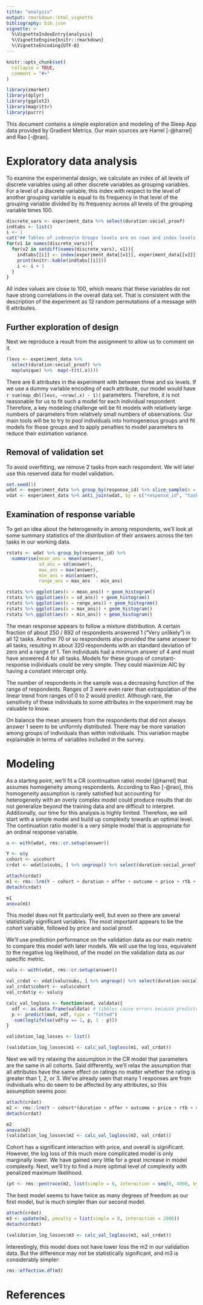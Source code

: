 ```yaml
---
title: "analysis"
output: rmarkdown::html_vignette
bibliography: bib.json
vignette: >
  %\VignetteIndexEntry{analysis}
  %\VignetteEngine{knitr::rmarkdown}
  %\VignetteEncoding{UTF-8}
---
```


```r
knitr::opts_chunk$set(
  collapse = TRUE,
  comment = "#>"
)
```

```r
library(zmarket)
library(dplyr)
library(ggplot2)
library(magrittr)
library(purrr)
```


This document contains a simple exploration and modeling of the Sleep App data provided by Gradient Metrics. Our main sources are Harrel [-@harrel] and Rao [-@rao]. 

# Exploratory data analysis

To examine the experimental design, we calculate an index of all levels of discrete variables using all other discrete variables as grouping variables. For a level of a discrete variable, this index with respect to the level of another grouping variable is equal to its frequency in that level of the grouping variable divided by its frequency across all levels of the grouping variable times 100.


```r
discrete_vars <- experiment_data %>% select(duration:social_proof)
indtabs <- list()
i <- 1
cat("## Tables of indexes\n Groups levels are on rows and index levels are on columns.")
for(v1 in names(discrete_vars)){
  for(v2 in setdiff(names(discrete_vars), v1)){
    indtabs[[i]] <- index(experiment_data[[v1]], experiment_data[[v2]])
    print(knitr::kable(indtabs[[i]]))
    i <- i + 1
  }
}
```

All index values are close to 100, which means that these variables do not have strong correlations in the overall data set. That is consistent with the description of the experiment as 12 random permutations of a message with 6 attributes.

## Further exploration of design

Next we reproduce a result from the assignment to allow us to comment on it.

```r
(levs <- experiment_data %>%
  select(duration:social_proof) %>%
  map(unique) %>%  map(~t(t(.x))))
```

There are 6 attributes in the experiment with between three and six levels. If we use a dummy variable encoding of each attribute, our model would have `r sum(map_dbl(levs, ~nrow(.x) - 1))` parameters. Therefore, it is not reasonable for us to fit such a model for each individual respondent. Therefore, a key modeling challenge will be fit models with relatively large numbers of parameters from relatively small numbers of observations. Our main tools will be to try to pool individuals into homogeneous groups and fit models for those groups and to apply penalties to model parameters to reduce their estimation variance.


## Removal of validation set

To avoid overfitting, we remove 2 tasks from each respondent. We will later use this reserved data for model validation.

```r
set.seed(1)
wdat <- experiment_data %>% group_by(response_id) %>% slice_sample(n = 10)
vdat <- experiment_data %>% anti_join(wdat, by = c("response_id", "task"))

```

## Examination of response variable

To get an idea about the heterogeneity in among respondents, we'll look at some summary statistics of the distribution of their answers across the ten tasks in our working data.

```r

rstats <- wdat %>% group_by(response_id) %>% 
  summarise(mean_ans = mean(answer), 
            sd_ans = sd(answer),
            max_ans = max(answer),
            min_ans = min(answer),
            range_ans = max_ans  - min_ans) 

rstats %>% ggplot(aes(x = mean_ans)) + geom_histogram()
rstats %>% ggplot(aes(x = sd_ans)) + geom_histogram()
rstats %>% ggplot(aes(x = range_ans)) + geom_histogram()
rstats %>% ggplot(aes(x = max_ans)) + geom_histogram()
rstats %>% ggplot(aes(x = min_ans)) + geom_histogram()

```

The mean response appears to follow a mixture distribution. A certain fraction of about 250 / 892 of respondents answered 1 ("Very unlikely") in all 12 tasks. Another 70 or so respondents also provided the same answer to all tasks, resulting in about 320 respondents with an standard deviation of zero and a range of 1. Ten individuals had a minimum answer of 4 and must have answered 4 for all tasks. Models for these groups of constant-response individuals could be very simple. They could maximize AIC by having a constant intercept only.

The number of respondents in the sample was a decreasing function of the range of respondents. Ranges of 3 were even rarer than extrapolation of the linear trend from ranges of 0 to 2 would predict. Although rare, the sensitivity of these individuals to some attributes in the experiment may be valuable to know.

On balance the mean answers from the respondents that did not always answer 1 seem to be uniformly distributed.  There may be more variation among groups of individuals than within individuals. This variation maybe explainable in terms of variables included in the survey.

# Modeling

As a starting point, we'll fit a CR (continuation ratio)  model [@harrel] that assumes homogeneity among respondents. According to Rao [-@rao], this homogeneity assumption is rarely satisfied but accounting for heterogeneity with an overly complex model could produce results that do not generalize beyond the training data and are difficult to interpret. Additionally, our time for this analysis is highly limited. Therefore, we will start with a simple model and build up complexity towards an optimal level. The continuation ratio model is a very simple model that is appropriate for an ordinal response variable.

```r

u <- with(wdat, rms::cr.setup(answer))

Y <- u$y
cohort <- u$cohort
crdat <- wdat[u$subs, ] %>% ungroup() %>% select(duration:social_proof)

attach(crdat)
m1 <- rms::lrm(Y ~ cohort + duration + offer + outcome + price + rtb + social_proof)
detach(crdat)

m1
anova(m1)
```


This model does not fit particularly well, but even so there are several statistically significant variables. The most important appears to be the cohort variable, followed by price and social proof.

We'll use prediction performance on the validation data as our main metric to compare this model with later models. We will use the log loss, equivalent to the negative log likelihood, of the model on the validation data as our specific metric.


```r

valu <- with(vdat, rms::cr.setup(answer))

val_crdat <- vdat[valu$subs, ] %>% ungroup() %>% select(duration:social_proof)
val_crdat$cohort <- valu$cohort
val_crdat$y <- valu$y

calc_val_logloss <- function(mod, valdata){
  vdf <- as.data.frame(valdata) # tibbles cause errors because predictrms uses [,i] to select vectors
  p <- predict(mod, vdf, type = "fitted")
  -sum(log(ifelse(vdf$y == 1, p, 1 - p)))
}

validation_log_losses <- list()

(validation_log_losses$m1 <- calc_val_logloss(m1, val_crdat))

```


Next we will try relaxing the assumption in the CR model that parameters are the same in all cohorts. Said differently, we'll relax the assumption that all attributes have the same effect on ratings no matter whether the rating is greater than 1, 2, or 3. We've already seen that many 1 responses are from individuals who do seem to be affected by any attributes, so this assumption seems poor.

```r

attach(crdat)
m2 <- rms::lrm(Y ~ cohort*(duration + offer + outcome + price + rtb + social_proof), x = TRUE, y = TRUE)
detach(crdat)

m2
anova(m2)
(validation_log_losses$m2 <- calc_val_logloss(m2, val_crdat))

```

Cohort has a significant interaction with price, and overall is significant. However, the log loss of this much more complicated model is only marginally lower. We have gained very little for a great increase in model complexity. Next, we'll try to find a more optimal level of complexity with penalized maximum likelihood.

```r

(pt <- rms::pentrace(m2, list(simple = 0, interaction = seq(0, 4000, by = 100))))

```

The best model seems to have twice as many degrees of freedom as our first model, but is much simpler than our second model.

```r

attach(crdat)
m3 <- update(m2, penalty = list(simple = 0, interaction = 2000))
detach(crdat)

(validation_log_losses$m3 <- calc_val_logloss(m3, val_crdat))

```

Interestingly, this model does not have lower loss the m2 in our validation data.
But the difference may not be statistically significant, and m3 is considerably simpler:

```r
rms::effective.df(m3)
```


# References
